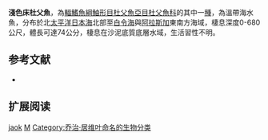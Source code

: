 {{Speciesbox
| name = 淺色床杜父魚
| image = 
| image_width = 250px
| status = NE
| status_system = IUCN3.1
| genus = Myoxocephalus
| species = jaok
| authority = [[Cuvier|Cuvier]], 1829
| synonyms = *''Cottus jaok, Cuvier, 1829''
*''Cottus humilis, Bean, 1881''
}}
'''淺色床杜父魚'''，為[[輻鰭魚綱|輻鰭魚綱]][[鮋形目|鮋形目]][[杜父魚亞目|杜父魚亞目]][[杜父魚科|杜父魚科]]的其中一[[種|種]]，為溫帶海水魚，分布於北[[太平洋|太平洋]][[日本海|日本海]]北部至[[白令海|白令海]]與[[阿拉斯加|阿拉斯加]]東南方海域，棲息深度0-680公尺，體長可達74公分，棲息在沙泥底質底層水域，生活習性不明。

== 参考文献 ==
*{{FishBase_species|genus=Myoxocephalus|species=jaok|year=2014|month=5}}

== 扩展阅读 ==
{{refbegin}}
{{wikispecies-inline|Myoxocephalus jaok|淺色床杜父魚}}
{{refend}}
{{Taxonbar|from=Q2347480}}

[[Category:床杜父魚屬|jaok]]
[[Category:1829年描述的魚類|M]]
[[Category:乔治·居维叶命名的生物分类|Category:乔治·居维叶命名的生物分类]]


{{鮋形目小作品}}